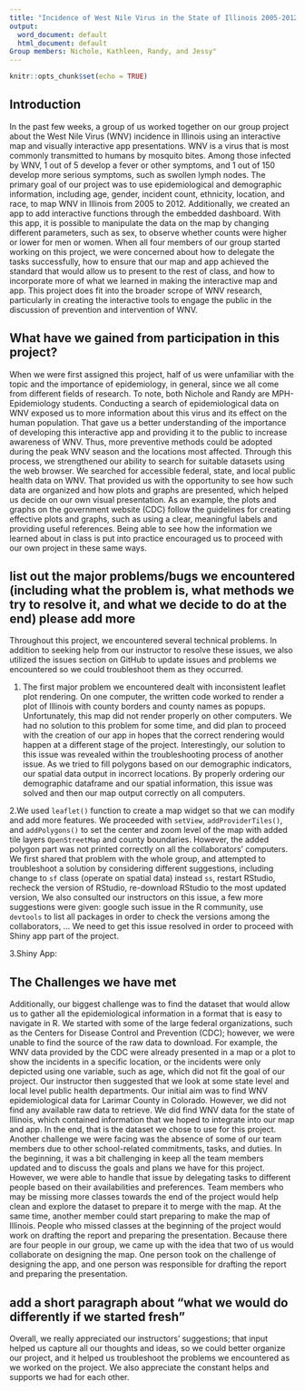 ```yaml
---
title: "Incidence of West Nile Virus in the State of Illinois 2005-2012"
output:
  word_document: default
  html_document: default
Group members: Nichole, Kathleen, Randy, and Jessy"
---
```


```r
knitr::opts_chunk$set(echo = TRUE)
```
## Introduction
In the past few weeks, a group of us worked together on our group project about the West Nile Virus (WNV) incidence in Illinois using an interactive map and visually interactive app presentations. WNV is a virus that is most commonly transmitted to humans by mosquito bites. Among those infected by WNV, 1 out of 5 develop a fever or other symptoms, and 1 out of 150 develop more serious symptoms, such as swollen lymph nodes. The primary goal of our project was to use epidemiological and demographic information, including age, gender, incident count, ethnicity, location, and race, to map WNV in Illinois from 2005 to 2012. Additionally, we created an app to add interactive functions through the embedded dashboard. With this app, it is possible to manipulate the data on the map by changing different parameters, such as sex, to observe whether counts were higher or lower for men or women. When all four members of our group started working on this project, we were concerned about how to delegate the tasks successfully, how to ensure that our map and app achieved the standard that would allow us to present to the rest of class, and how to incorporate more of what we learned in making the interactive map and app. This project does fit into the broader scrope of WNV research, particularly in creating the interactive tools to engage the public in the discussion of prevention and intervention of WNV.

## What have we gained from participation in this project?
When we were first assigned this project, half of us were unfamiliar with the topic and the importance of epidemiology, in general, since we all come from different fields of research. To note, both Nichole and Randy are MPH- Epidemiology students. Conducting a search of epidemiological data on WNV exposed us to more information about this virus and its effect on the human population. That gave us a better understanding of the importance of developing this interactive app and providing it to the public to increase awareness of WNV. Thus, more preventive methods could be adopted during the peak WNV season and the locations most affected. Through this process, we strengthened our ability to search for suitable datasets using the web browser. We searched for accessible federal, state, and local public health data on WNV. That provided us with the opportunity to see how such data are organized and how plots and graphs are presented, which helped us decide on our own visual presentation. As an example, the plots and graphs on the government website (CDC) follow the guidelines for creating effective plots and graphs, such as using a clear, meaningful labels and providing useful references. Being able to see how the information we learned about in class is put into practice encouraged us to proceed with our own project in these same ways. 

## list out the major problems/bugs we encountered (including what the problem is, what methods we try to resolve it, and what we decide to do at the end) please add more
Throughout this project, we encountered several technical problems. In addition to seeking help from our instructor to resolve these issues, we also utilized the issues section on GitHub to update issues and problems we encountered so we could troubleshoot them as they occurred.

1. The first major problem we encountered dealt with inconsistent leaflet plot rendering. On one computer, the written code worked to render a plot of Illinois with county borders and county names as popups. Unfortunately, this map did not render properly on other computers. We had no solution to this problem for some time, and did plan to proceed with the creation of our app in hopes that the correct rendering would happen at a different stage of the project. Interestingly, our solution to this issue was revealed within the troubleshooting process of another issue. As we tried to fill polygons based on our demographic indicators, our spatial data output in incorrect locations. By properly ordering our demographic dataframe and our spatial information, this issue was solved and then our map output correctly on all computers.  

2.We used `leaflet()` function to create a map widget so that we can modify and add more features. We proceeded with `setView`, `addProviderTiles()`, and `addPolygons()` to set the center and zoom level of the map with added tile layers `OpenStreetMap` and county boundaries. However, the added polygon part was not printed correctly on all the collaborators' computers. We first shared that problem with the whole group, and attempted to troubleshoot a solution by considering different suggestions, including change to `sf` class (operate on spatial data) instead `ss`, restart RStudio, recheck the version of RStudio, re-download RStudio to the most updated version, 
We also consulted our instructors on this issue, a few more suggestions were given: google such issue in the R community, use `devtools` to list all packages in order to check the versions among the collaborators, ...
We need to get this issue resolved in order to proceed with Shiny app part of the project. 

3.Shiny App:

## The Challenges we have met
Additionally, our biggest challenge was to find the dataset that would allow us to gather all the epidemiological information in a format that is easy to navigate in R. We started with some of the large federal organizations, such as the Centers for Disease Control and Prevention (CDC); however, we were unable to find the source of the raw data to download. For example, the WNV data provided by the CDC were already presented in a map or a plot to show the incidents in a specific location, or the incidents were only depicted using one variable, such as age, which did not fit the goal of our project. Our instructor then suggested that we look at some state level and local level public health departments. Our initial aim was to find WNV epidemiological data for Larimar County in Colorado. However, we did not find any available raw data to retrieve. We did find WNV data for the state of Illinois, which contained information that we hoped to integrate into our map and app. In the end, that is the dataset we chose to use for this project. 
Another challenge we were facing was the absence of some of our team members due to other school-related commitments, tasks, and duties. In the beginning, it was a bit challenging in keep all the team members updated and to discuss the goals and plans we have for this project. However, we were able to handle that issue by delegating tasks to different people based on their availabilities and preferences. Team members who may be missing more classes towards the end of the project would help clean and explore the dataset to prepare it to merge with the map. At the same time, another member could start preparing to make the map of Illinois. People who missed classes at the beginning of the project would work on drafting the report and preparing the presentation. Because there are four people in our group, we came up with the idea that two of us would collaborate on designing the map. One person took on the challenge of designing the app, and one person was responsible for drafting the report and preparing the presentation. 

## add a short paragraph about "what we would do differently if we started fresh"
Overall, we really appreciated our instructors' suggestions; that input helped us capture all our thoughts and ideas, so we could better organize our project, and it helped us troubleshoot the problems we encountered as we worked on the project.  We also appreciate the constant helps and supports we had for each other.
